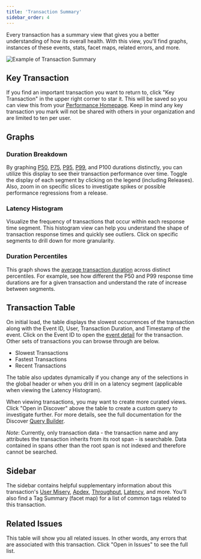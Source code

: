 ```yaml
---
title: 'Transaction Summary'
sidebar_order: 4
---
```


Every transaction has a summary view that gives you a better understanding of how its overall health. With this view, you'll find graphs, instances of these events, stats, facet maps, related errors, and more.

![Example of Transaction Summary](./perf-summary.png)

## Key Transaction

If you find an important transaction you want to return to, click "Key Transaction" in the upper right corner to star it. This will be saved so you can view this from your [Performance Homepage](/product/performance/). Keep in mind any key transaction you mark will not be shared with others in your organization and are limited to ten per user.

## Graphs

### Duration Breakdown

By graphing [P50](/performance-monitoring/performance/metrics/#p50-threshold), [P75](/product/performance/metrics/#p75-threshold), [P95](/product/performance/metrics/#p95-threshold), [P99](/product/performance/metrics/#p99-threshold), and P100 durations distinctly, you can utilize this display to see their transaction performance over time. Toggle the display of each segment by clicking on the legend (including Releases). Also, zoom in on specific slices to investigate spikes or possible performance regressions from a release.

### Latency Histogram

Visualize the frequency of transactions that occur within each response time segment. This histogram view can help you understand the shape of transaction response times and quickly see outliers. Click on specific segments to drill down for more granularity.

### Duration Percentiles

This graph shows the [average transaction duration](/product/performance/metrics/#average-transaction-duration) across distinct percentiles. For example, see how different the P50 and P99 response time durations are for a given transaction and understand the rate of increase between segments.

## Transaction Table

On initial load, the table displays the slowest occurrences of the transaction along with the Event ID, User, Transaction Duration, and Timestamp of the event. Click on the Event ID to open the [event detail](/product/performance/event-detail/) for the transaction. Other sets of transactions you can browse through are below.

- Slowest Transactions
- Fastest Transactions
- Recent Transactions

The table also updates dynamically if you change any of the selections in the global header or when you drill in on a latency segment (applicable when viewing the Latency Histogram).

When viewing transactions, you may want to create more curated views. Click "Open in Discover" above the table to create a custom query to investigate further. For more details, see the full documentation for the Discover [Query Builder](/product/discover-queries/query-builder/).

_Note_: Currently, only transaction data - the transaction name and any attributes the transaction inherits from its root span - is searchable. Data contained in spans other than the root span is not indexed and therefore cannot be searched.

## Sidebar

The sidebar contains helpful supplementary information about this transaction's [User Misery](/product/performance/metrics/#user-misery), [Apdex](/product/performance/metrics/#apdex), [Throughput](/product/performance/metrics/#throughput-total-tpm-tps), [Latency](/product/performance/metrics/#latency), and more. You'll also find a Tag Summary (facet map) for a list of common tags related to this transaction.

## Related Issues

This table will show you all related issues. In other words, any errors that are associated with this transaction. Click "Open in Issues" to see the full list.
